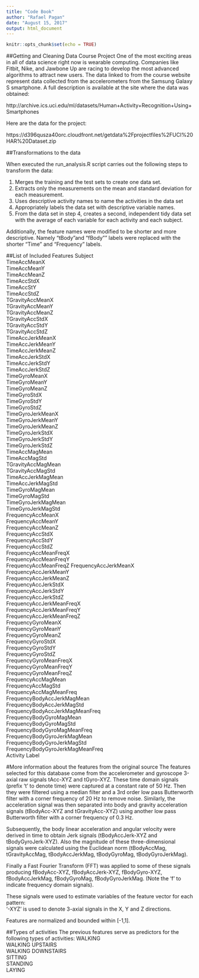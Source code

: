 ```yaml
---
title: "Code Book"
author: "Rafael Pagan"
date: "August 15, 2017"
output: html_document
---
```


```r
knitr::opts_chunk$set(echo = TRUE)
```

##Getting and Cleaning Data Course Project
One of the most exciting areas in all of data science right now is wearable computing. Companies like Fitbit, Nike, and Jawbone Up are racing to develop the most advanced algorithms to attract new users. The data linked to from the course website represent data collected from the accelerometers from the Samsung Galaxy S smartphone. A full description is available at the site where the data was obtained:

http://archive.ics.uci.edu/ml/datasets/Human+Activity+Recognition+Using+Smartphones

Here are the data for the project:

https://d396qusza40orc.cloudfront.net/getdata%2Fprojectfiles%2FUCI%20HAR%20Dataset.zip

##Transformations to the data

When executed the run_analysis.R script carries out the following steps to transform the data:

1. Merges the training and the test sets to create one data set.
2. Extracts only the measurements on the mean and standard deviation for each measurement.
3. Uses descriptive activity names to name the activities in the data set
4. Appropriately labels the data set with descriptive variable names.
5. From the data set in step 4, creates a second, independent tidy data set with the average of each         variable for each activity and each subject.

Additionally, the feature names were modified to be shorter and more descriptive. Namely "tBody"and "fBody"" labels were replaced with the shorter "Time" and "Frequency" labels.

##List of Included Features
Subject  
TimeAccMeanX  
TimeAccMeanY  
TimeAccMeanZ  
TimeAccStdX  
TimeAccStY  
TimeAccStdZ  
TGravityAccMeanX  
TGravityAccMeanY  
TGravityAccMeanZ  
TGravityAccStdX                  
TGravityAccStdY                   
TGravityAccStdZ   
TimeAccJerkMeanX                   
TimeAccJerkMeanY                  
TimeAccJerkMeanZ  
TimeAccJerkStdX  
TimeAccJerkStdY  
TimeAccJerkStdZ  
TimeGyroMeanX   
TimeGyroMeanY                  
TimeGyroMeanZ  
TimeGyroStdX    
TimeGyroStdY                   
TimeGyroStdZ  
TimeGyroJerkMeanX  
TimeGyroJerkMeanY  
TimeGyroJerkMeanZ  
TimeGyroJerkStdX  
TimeGyroJerkStdY                
TimeGyroJerkStdZ  
TimeAccMagMean  
TimeAccMagStd   
TGravityAccMagMean  
TGravityAccMagStd  
TimeAccJerkMagMean               
TimeAccJerkMagStd  
TimeGyroMagMean     
TimeGyroMagStd                  
TimeGyroJerkMagMean   
TimeGyroJerkMagStd    
FrequencyAccMeanX  
FrequencyAccMeanY  
FrequencyAccMeanZ  
FrequencyAccStdX                
FrequencyAccStdY  
FrequencyAccStdZ  
FrequencyAccMeanFreqX           
FrequencyAccMeanFreqY  
FrequencyAccMeanFreqZ 
FrequencyAccJerkMeanX           
FrequencyAccJerkMeanY  
FrequencyAccJerkMeanZ  
FrequencyAccJerkStdX            
FrequencyAccJerkStdY  
FrequencyAccJerkStdZ  
FrequencyAccJerkMeanFreqX        
FrequencyAccJerkMeanFreqY  
FrequencyAccJerkMeanFreqZ  
FrequencyGyroMeanX  
FrequencyGyroMeanY  
FrequencyGyroMeanZ  
FrequencyGyroStdX   
FrequencyGyroStdY  
FrequencyGyroStdZ  
FrequencyGyroMeanFreqX          
FrequencyGyroMeanFreqY  
FrequencyGyroMeanFreqZ  
FrequencyAccMagMean             
FrequencyAccMagStd  
FrequencyAccMagMeanFreq  
FrequencyBodyAccJerkMagMean       
FrequencyBodyAccJerkMagStd  
FrequencyBodyAccJerkMagMeanFreq   
FrequencyBodyGyroMagMean        
FrequencyBodyGyroMagStd  
FrequencyBodyGyroMagMeanFreq   
FrequencyBodyGyroJerkMagMean    
FrequencyBodyGyroJerkMagStd  
FrequencyBodyGyroJerkMagMeanFreq  
Activity Label

#More information about the features from the original source
The features selected for this database come from the accelerometer and gyroscope 3-axial raw signals tAcc-XYZ and tGyro-XYZ. These time domain signals (prefix 't' to denote time) were captured at a constant rate of 50 Hz. Then they were filtered using a median filter and a 3rd order low pass Butterworth filter with a corner frequency of 20 Hz to remove noise. Similarly, the acceleration signal was then separated into body and gravity acceleration signals (tBodyAcc-XYZ and tGravityAcc-XYZ) using another low pass Butterworth filter with a corner frequency of 0.3 Hz. 

Subsequently, the body linear acceleration and angular velocity were derived in time to obtain Jerk signals (tBodyAccJerk-XYZ and tBodyGyroJerk-XYZ). Also the magnitude of these three-dimensional signals were calculated using the Euclidean norm (tBodyAccMag, tGravityAccMag, tBodyAccJerkMag, tBodyGyroMag, tBodyGyroJerkMag). 

Finally a Fast Fourier Transform (FFT) was applied to some of these signals producing fBodyAcc-XYZ, fBodyAccJerk-XYZ, fBodyGyro-XYZ, fBodyAccJerkMag, fBodyGyroMag, fBodyGyroJerkMag. (Note the 'f' to indicate frequency domain signals). 

These signals were used to estimate variables of the feature vector for each pattern:  
'-XYZ' is used to denote 3-axial signals in the X, Y and Z directions.

Features are normalized and bounded within [-1,1].

##Types of activities
The previous features serve as predictors for the following types of activities:
WALKING  
WALKING UPSTAIRS  
WALKING DOWNSTAIRS  
SITTING  
STANDING           
LAYING  